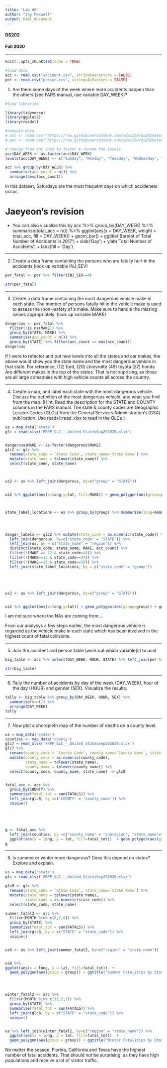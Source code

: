 ```yaml
---
title: 'Lab #5'
author: "Jay Maxwell"
output: html_document
---
```

<h4>DS202</h4>
<h4>Fall 2020</h4>
<hr>
```r
knitr::opts_chunk$set(echo = TRUE)

#load data
acc <- read.csv("accident.csv", stringsAsFactors = FALSE)
per <- read.csv("person.csv", stringsAsFactors = FALSE)

```

1. Are there some days of the week where more accidents happen than the others (see FARS manual, use variable DAY_WEEK)?

```r
#load libraries

library(tidyverse)
library(ggplot2)
library(readxl)

#remoate data
# acc <- read.csv("https://raw.githubusercontent.com/xdaiISU/ds202materials/master/hwlabs/fars2017/accident.csv", stringsAsFactors = FALSE)
# per <- read.csv("https://raw.githubusercontent.com/xdaiISU/ds202materials/master/hwlabs/fars2017/person.csv", stringsAsFactors = FALSE)

# change from int into to factor & rename the levels
acc$DAY_WEEK <- as.factor(acc$DAY_WEEK)
levels(acc$DAY_WEEK) <- c("Sunday", "Monday", "Tuesday", "Wednesday", "Thursday", "Friday", "Saturday")

acc %>% group_by(DAY_WEEK) %>% 
  summarise(acc_count = n()) %>% 
  arrange(desc(acc_count))
```

In this dataset, Saturdays are the most frequent days on which accidenets occur.



# Jaeyeon's revision
- You can also visualize this by
acc %>%
  group_by(DAY_WEEK) %>%
  summarise(total_acc = n()) %>%
  ggplot(aes(x = DAY_WEEK, weight = total_acc, fill = DAY_WEEK)) +
  geom_bar() +
  ggtitle('Barplot of Total Number of Accidents in 2017') +
  xlab('Day') +
  ylab('Total Number of Accidents') +
  labs(fill = 'Day')
  
  
  

<hr>
2. Create a data frame containing the persons who are fatally hurt in the accidents (look up variable INJ_SEV)

```r
per_fatal <- per %>% filter(INJ_SEV==4)

str(per_fatal)

```

<hr>
3. Create a data frame containing the most dangerous vehicle make in each state. The number of persons fatally hit in the vehicle make is used to assess the (non-)safety of a make. Make sure to handle the missing values appropriately. (look up variable MAKE)

```r
dangerous <- per_fatal %>% 
  filter(!is.na(MAKE)) %>%
  group_by(STATE, MAKE) %>%
  summarise(acc_count = n()) %>%
  group_by(STATE) %>% filter(acc_count == max(acc_count))
dangerous
```

If I were to refactor and put new levels into all the states and car makes, the above would show you the state name and the most dangerous vehicle in that state. For reference, (12) ford, (20) chrevrolte (49) toyota (37) honda Are different makes in the top of the states. That is not suprising, as those are all large comapnies with high vehicle counts all across the country. 


<hr>
4. Create a map, and label each state with the most dangerous vehicle. Discuss the definition of the most dangerous vehicle, and what you find from the map. (Hint: Read the description for the STATE and COUNTY columns in the FARS manual. The state & county codes are Geographic Locator Codes (GLCs) from the General Services Administration’s (GSA) publication. Use readxl::read_xlsx to read in the GLCs.)

```r
us = map_data('state')
glc = read_xlsx('FRPP_GLC_-_United_StatesSep292020.xlsx')


dangerous$MAKE <- as.factor(dangerous$MAKE)
glc2 <- glc %>% 
  rename(state_code = `State Code`, state_name=`State Name`) %>%
  mutate(state_name = tolower(state_name)) %>%
  select(state_code, state_name)



us2 <- us %>% left_join(dangerous, by=c("group" = "STATE"))


us2 %>% ggplot(aes(x=long,y=lat, fill=MAKE)) + geom_polygon(aes(group=group)) + geom_path(aes(group=group), color="black") + coord_map()



state_label_locations <- us %>% group_by(group) %>% summarise(long=mean(long),lat=mean(lat))




danger_labels <- glc2 %>% mutate(state_code = as.numeric(state_code)) %>%
  left_join(dangerous, by=c("state_code" = "STATE")) %>%
  left_join(us, by = c("state_name" = "region")) %>%
  distinct(state_code, state_name, MAKE, acc_count) %>%
  filter(!(MAKE == 12 & state_code==8)) %>%
  filter(!(MAKE==12 & state_code==34)) %>%
  filter(!(MAKE==37 & state_code==50)) %>%
  left_join(state_label_locations, by = c("state_code" = "group"))





us2 <- us %>% left_join(dangerous, by=c("group" = "STATE"))


us2 %>% ggplot(aes(x=long,y=lat)) + geom_polygon(aes(group=group)) + geom_path(aes(group=group), color="white") + coord_map() + geom_text(data=danger_labels, aes(x=long, y=lat, label=MAKE)) + ggtitle("Dangerous vehicle Make by State")
```



I am not sure where the NAs are coming from....


From our analysys a few steps earlier, the most dangerous vehicle is regarded as the vehicle make in each state which has been involved in the highest count of fatal collisions.






<hr>
5. Join the accident and person table (work out which variable(s) to use)




```r
big_table <- acc %>% select(DAY_WEEK, HOUR, STATE) %>% left_join(per %>% select(STATE, SEX), by='STATE')

str(big_table)

```















<hr>
6. Tally the number of accidents by day of the week (DAY_WEEK), hour of the day (HOUR) and gender (SEX). Visualize the results.










```r
tally <- big_table %>% group_by(DAY_WEEK, HOUR, SEX) %>%
  summarise(n=n()) %>%
  arrange(DAY_WEEK)
tally

```






<hr>
7. Now plot a choropleth map of the number of deaths on a county level.



```r
us = map_data('state')
counties <- map_data('county')
glc7 = read_xlsx('FRPP_GLC_-_United_StatesSep292020.xlsx')
glc7 %>% 
  rename(county_code = `County Code`, county_name=`County Name`, state_name=`State Name`) %>% 
  mutate(county_code = as.numeric(county_code), 
         state_name = tolower(state_name), 
         county_name = tolower(county_name)) %>%
  select(county_code, county_name, state_name) -> glc8


fatal_acc <- acc %>% 
  group_by(COUNTY) %>% 
  summarise(fatal_tot = sum(FATALS)) %>%
  left_join(glc8, by =c('COUNTY' = 'county_code')) %>%
  unique()





g <- fatal_acc %>% 
  left_join(counties, by =c("county_name" = "subregion", "state_name"="region")) %>%
  ggplot(aes(x = long, y = lat, fill=fatal_tot))  + geom_polygon(aes(group = group)) + ggtitle("Fatalities by County") + coord_map()
g


```












<hr>
8. Is summer or winter more dangerous? Does this depend on states? Explore and explain.


```r

us = map_data('state')
glc = read_xlsx('FRPP_GLC_-_United_StatesSep292020.xlsx')

glc8 <- glc %>% 
  rename(state_code = `State Code`, state_name=`State Name`) %>%
  mutate(state_name = tolower(state_name),
         state_code = as.numeric(state_code)) %>%
  select(state_code, state_name)

summer_fatal2 <- acc %>% 
  filter(MONTH %in% c(6,7,8)) %>%
  group_by(STATE) %>% 
  summarise(fatal_tot = sum(FATALS)) %>%
  left_join(glc8, by = c("STATE" = "state_code")) %>%
  unique()


us8 <- us %>% left_join(summer_fatal2, by=c("region" = "state_name")) 


us8 %>%
ggplot(aes(x = long, y = lat, fill=fatal_tot))  + 
  geom_polygon(aes(group = group)) + ggtitle("Summer Fatalities by State") + coord_map() +  scale_fill_gradient(low = "white", high = "red")




winter_fatal2 <- acc %>% 
  filter(MONTH %in% c(12,2,1)) %>%
  group_by(STATE) %>% 
  summarise(fatal_tot = sum(FATALS)) %>%
  left_join(glc8, by = c("STATE" = "state_code")) %>%
  unique()


us %>% left_join(winter_fatal2, by=c("region" = "state_name")) %>%
  ggplot(aes(x = long, y = lat, fill=fatal_tot))  + 
  geom_polygon(aes(group = group)) + ggtitle("Winter Fatalities by State") + coord_map() +  scale_fill_gradient(low = "white", high = "blue")

```

No matter the season, Florida, California and Texas have the highest number of fatal accidents. That should not be surprising, as they have high populations and receive a lot of visitor traffic. 
